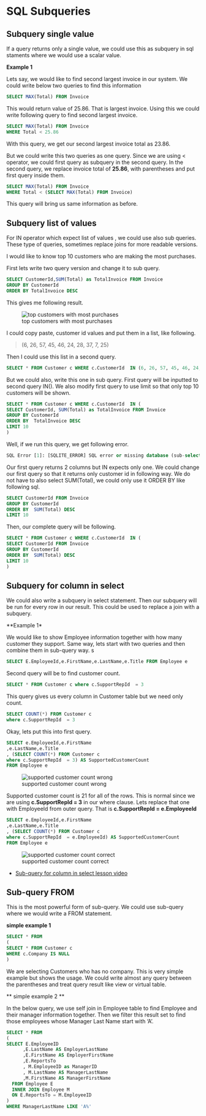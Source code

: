 # SQL Subqueries

## Subquery single value

If a query returns only a single value, we could use this as subquery in sql staments where we would use a scalar value.

**Example 1**

Lets say, we would like to find second largest invoice in our system.
We could write below two queries to find this information

```sql
SELECT MAX(Total) FROM Invoice
```
This would return value of 25.86.
That is largest invoice.
Using this we could write following query to find second largest invoice.

```sql
SELECT MAX(Total) FROM Invoice
WHERE Total < 25.86
```

With this query, we get our second largest invoice total as 23.86.

But we could write this two queries as one query.
Since we are using < operator, we could first query as subquery in the second query.
In the second query, we replace invoice total of **25.86**, with parentheses and put first query inside them.


```sql
SELECT MAX(Total) FROM Invoice
WHERE Total < (SELECT MAX(Total) FROM Invoice)
```
This query will bring us same information as before.



## Subquery list of values

For IN operator which expect list of values , we could use also sub queries.
These type of queries, sometimes replace joins for more readable versions.

I would like to know top 10 customers who are making the most purchases.

First lets write two query version and change it to sub query.

```sql
SELECT CustomerId,SUM(Total) as TotalInvoice FROM Invoice
GROUP BY CustomerId
ORDER BY TotalInvoice DESC
```
This gives me following result.

![top customers with most purchases](images/top-customers-with-most-purchases.png)

I could copy paste, customer id values and put them in a list, like following.

> (6, 26, 57, 45, 46, 24, 28, 37, 7, 25)

Then I could use this list in a second query.

```sql
SELECT * FROM Customer c WHERE c.CustomerId  IN (6, 26, 57, 45, 46, 24, 28, 37, 7, 25)
```

But we could also, write this one in sub query.
First query  will be inputted to second query IN().
We also modify first query to use limit so that only top 10 customers will be shown.

```sql
SELECT * FROM Customer c WHERE c.CustomerId  IN (
SELECT CustomerId, SUM(Total) as TotalInvoice FROM Invoice
GROUP BY CustomerId
ORDER BY  TotalInvoice DESC
LIMIT 10
)
```

Well, if we run this query, we get following error.

```sql
SQL Error [1]: [SQLITE_ERROR] SQL error or missing database (sub-select returns 2 columns - expected 1)
```

Our first query returns 2 columns but IN expects only one.
We could change our first query so that it returns only customer id in following way.
We do not have to also select SUM(Total), we could only use it ORDER BY like following sql.

```sql
SELECT CustomerId FROM Invoice
GROUP BY CustomerId
ORDER BY  SUM(Total) DESC
LIMIT 10
```

Then, our complete query will be following.


```sql
SELECT * FROM Customer c WHERE c.CustomerId  IN (
SELECT CustomerId FROM Invoice
GROUP BY CustomerId
ORDER BY  SUM(Total) DESC
LIMIT 10
)
```

## Subquery for column in select

We could also write a subquery in select statement.
Then our subquery will be run for every row in our result.
This could be used to replace a join with a subquery.

**Example 1* 

We would like to show Employee information together with how many customer they support.
Same way, lets start with two queries and then combine them in sub-query way.
s

```sql
SELECT E.EmployeeId,e.FirstName,e.LastName,e.Title FROM Employee e 
```

Second query will be to find customer count.

```sql
SELECT * FROM Customer c where c.SupportRepId  = 3
```

This query gives us every column in Customer table but we need only count.

```sql
SELECT COUNT(*) FROM Customer c 
where c.SupportRepId  = 3
```

Okay, lets put this into first query.

```sql
SELECT e.EmployeeId,e.FirstName
,e.LastName,e.Title 
, (SELECT COUNT(*) FROM Customer c 
where c.SupportRepId  = 3) AS SupportedCustomerCount
FROM Employee e 
```


![supported customer count wrong](images/supported-customer-count-wrong.png)

Supported customer count is 21 for all of the rows.
This is normal since we are using **c.SupportRepId  = 3** in our where clause.
Lets replace that one with EmployeeId from outer query.
That is **c.SupportRepId  = e.EmployeeId**


```sql
SELECT e.EmployeeId,e.FirstName
,e.LastName,e.Title 
, (SELECT COUNT(*) FROM Customer c 
where c.SupportRepId  = e.EmployeeId) AS SupportedCustomerCount
FROM Employee e 
```

![supported customer count correct](images/supported-customer-count-correct.png)

- [Sub-query for column in select lesson video](https://www.youtube.com/watch?v=5yhLcSI09wE)

## Sub-query FROM

This is the most powerful form of sub-query.
We could use sub-query where we would write a FROM statement.

**simple example 1**


```sql
SELECT * FROM
(
SELECT * FROM Customer c 
WHERE c.Company IS NULL
)
```

We are selecting Customers who has no company.
This is very simple example but shows the usage.
We could write almost any query between the parentheses and treat query result like view or virtual table.

** simple example 2 **

In the below query, we use self join in Employee table to find Employee and their manager information together.
Then we filter this result set to find those employees whose Manager Last Name start with 'A'.

```sql
SELECT * FROM 
(
SELECT E.EmployeeID
      ,E.LastName AS EmployerLastName
      ,E.FirstName AS EmployerFirstName
      ,E.ReportsTo
      , M.EmployeeID as ManagerID
      , M.LastName AS ManagerLastName
      ,M.FirstName AS ManagerFirstName
  FROM Employee E 
  INNER JOIN Employee M
  ON E.ReportsTo = M.EmployeeID 
)
WHERE ManagerLastName LIKE 'A%'
```

